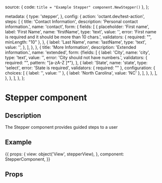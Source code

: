 
  source: { code: `title = "Example Stepper" component.NewStepper()` },
};

  metadata: {
    type: 'stepper',
  },
  config: {
    action: 'octant.dev/test-action',
    steps: [
      {
        title: 'Contact Information',
        description: 'Personal contact information.',
        name: 'contact',
        form: { fields: [
          {
            placeholder: 'First name',
            label: 'First Name',
            name: 'firstName',
            type: 'text',
            value: '',
            error: 'First name is required and it should be more than 10 chars.',
            validators: {
              required: "",
              minLength: "10"
            },
          },
          {
            label: 'Last Name',
            name: 'lastName',
            type: 'text',
            value: '',
          },
        ],
        },
      },
      {
        title: 'More Information',
        description: 'Extended information.',
        name: 'extended',
        form: {fields: [
          {
            label: 'City',
            name: 'city',
            type: 'text',
            value: '',
            error: 'City should not have numbers.',
            validators: {
              required: "",
              pattern: "[a-zA-Z ]*"},
          },
          {
            label: 'State',
            name: 'state',
            type: 'select',
            error: 'State is required',
            validators: {
              required: ""
            },
            configuration: {
              choices: [
                { label: '', value: '' },
                { label: 'North Carolina', value: 'NC' },
              ],
            },
          },
        ],
        },
      },
    ],
  },
};

<h1>Stepper component</h1>
<h2>Description</h2>

<p>The Stepper component provides guided steps to a user</p>
<h2>Example</h2>

<Meta title="Components/Stepper" component={StepperComponent} />

<Preview withToolbar>
  <Story
    name="Stepper component"
    parameters={{ docs: stepperDocs }}
    height="450px"
  >
    {{
      props: {
        view: object('View', stepperView),
      },
      component: StepperComponent,
    }}
  </Story>
</Preview>

<h2>Props</h2>
<Props of={StepperComponent} />
